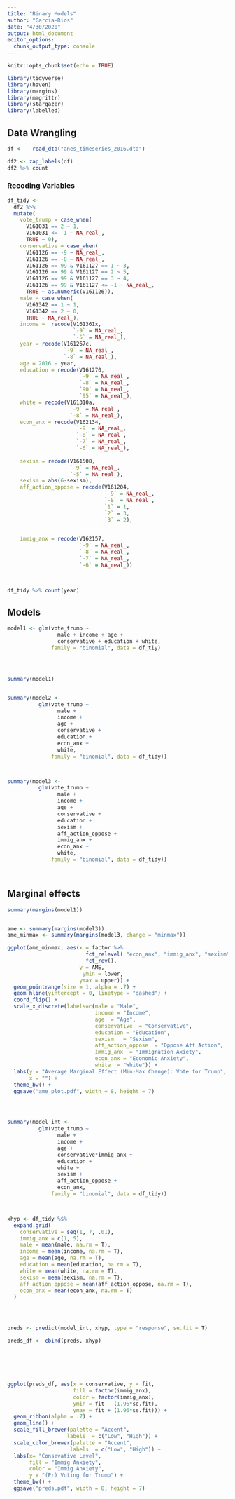 ```yaml
---
title: "Binary Models"
author: "Garcia-Rios"
date: "4/30/2020"
output: html_document
editor_options: 
  chunk_output_type: console
---
```


```r
knitr::opts_chunk$set(echo = TRUE)

library(tidyverse)
library(haven)
library(margins)
library(magrittr)
library(stargazer)
library(labelled)

```

## Data Wrangling


```r
df <-   read_dta("anes_timeseries_2016.dta")

df2 <- zap_labels(df)
df2 %>% count
```

### Recoding Variables

```r



df_tidy <- 
  df2 %>% 
  mutate(
    vote_trump = case_when(
      V161031 == 2 ~ 1,
      V161031 <= -1 ~ NA_real_,
      TRUE ~ 0),
    conservative = case_when(
      V161126 == -9 ~ NA_real_,
      V161126 == -8 ~ NA_real_,
      V161126 == 99 & V161127 == 1 ~ 3,
      V161126 == 99 & V161127 == 2 ~ 5,
      V161126 == 99 & V161127 == 3 ~ 4,
      V161126 == 99 & V161127 <= -1 ~ NA_real_,
      TRUE ~ as.numeric(V161126)),
    male = case_when(
      V161342 == 1 ~ 1,
      V161342 == 2 ~ 0,
      TRUE ~ NA_real_),
    income =  recode(V161361x, 
                     `-9` = NA_real_,
                     `-5` = NA_real_),
    year = recode(V161267c, 
                  `-9` = NA_real_, 
                  `-8` = NA_real_),
    age = 2016 - year,
    education = recode(V161270, 
                       `-9` = NA_real_, 
                       `-8` = NA_real_,
                       `90` = NA_real_,
                       `95` = NA_real_),
    white = recode(V161310a, 
                    `-9` = NA_real_, 
                    `-8` = NA_real_),
    econ_anx = recode(V162134,
                      `-9` = NA_real_,
                      `-8` = NA_real_,
                      `-7` = NA_real_,
                      `-6` = NA_real_),
    
    sexism = recode(V161508, 
                    `-9` = NA_real_, 
                    `-5` = NA_real_),
    sexism = abs(6-sexism),
    aff_action_oppose = recode(V161204,
                               `-9` = NA_real_,
                               `-8` = NA_real_,
                               `1` = 1,
                               `2` = 3,
                               `3` = 2),

    
    immig_anx = recode(V162157,
                       `-9` = NA_real_,
                       `-8` = NA_real_,
                       `-7` = NA_real_,
                       `-6` = NA_real_))

  

df_tidy %>% count(year)


```

## Models
```r
model1 <- glm(vote_trump ~ 
                male + income + age + 
                conservative + education + white,
              family = "binomial", data = df_tiy)




summary(model1)


summary(model2 <- 
          glm(vote_trump ~ 
                male + 
                income + 
                age + 
                conservative + 
                education + 
                econ_anx +
                white,
              family = "binomial", data = df_tidy))



summary(model3 <- 
          glm(vote_trump ~ 
                male + 
                income + 
                age + 
                conservative + 
                education + 
                sexism +
                aff_action_oppose +
                immig_anx +
                econ_anx +
                white,
              family = "binomial", data = df_tidy))




```

## Marginal effects


```r

summary(margins(model1))


ame <- summary(margins(model3)) 
ame_minmax <- summary(margins(model3, change = "minmax")) 

ggplot(ame_minmax, aes(x = factor %>%
                         fct_relevel( "econ_anx", "immig_anx", "sexism") %>% 
                         fct_rev(), 
                       y = AME,
                        ymin = lower,
                       ymax = upper)) + 
  geom_pointrange(size = 1, alpha = .7) +
  geom_hline(yintercept = 0, linetype = "dashed") +
  coord_flip() + 
  scale_x_discrete(labels=c(male = "Male",
                            income = "Income", 
                            age  = "Age", 
                            conservative  = "Conservative", 
                            education = "Education",
                            sexism   = "Sexism",
                            aff_action_oppose  = "Oppose Aff Action",
                            immig_anx  = "Immigration Axiety",
                            econ_anx = "Economic Anxiety",
                            white  = "White")) +
  labs(y = "Average Marginal Effect (Min-Max Change): Vote for Trump",
       x = "") + 
  theme_bw() +
  ggsave("ame_plot.pdf", width = 8, height = 7) 




summary(model_int <- 
          glm(vote_trump ~ 
                male +
                income + 
                age +
                conservative*immig_anx +
                education + 
                white +
                sexism +
                aff_action_oppose +
                econ_anx,
              family = "binomial", data = df_tidy))



xhyp <- df_tidy %$%
  expand.grid(
    conservative = seq(1, 7, .01),
    immig_anx = c(1, 5), 
    male = mean(male, na.rm = T),
    income = mean(income, na.rm = T), 
    age = mean(age, na.rm = T),
    education = mean(education, na.rm = T), 
    white = mean(white, na.rm = T),
    sexism = mean(sexism, na.rm = T),
    aff_action_oppose = mean(aff_action_oppose, na.rm = T),
    econ_anx = mean(econ_anx, na.rm = T)
  )




preds <- predict(model_int, xhyp, type = "response", se.fit = T)

preds_df <- cbind(preds, xhyp)






ggplot(preds_df, aes(x = conservative, y = fit, 
                     fill = factor(immig_anx),
                     color = factor(immig_anx),
                     ymin = fit - (1.96*se.fit),
                     ymax = fit + (1.96*se.fit))) +
  geom_ribbon(alpha = .7) +
  geom_line() +
  scale_fill_brewer(palette = "Accent",
                   labels  = c("Low", "High")) +
  scale_color_brewer(palette = "Accent",
                    labels  = c("Low", "High")) +
  labs(x= "Consevative Level", 
       fill = "Immig Anxiety",
       color = "Immig Anxiety",
       y = "(Pr) Voting for Trump") +
  theme_bw() +
  ggsave("preds.pdf", width = 8, height = 7)



```


















